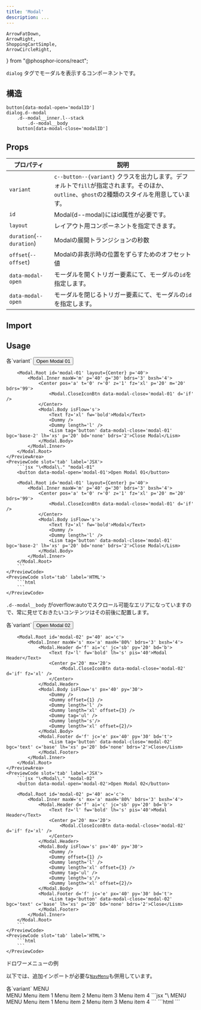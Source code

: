 ```yaml
---
title: 'Modal'
description: ...
---
```


	ArrowFatDown,
	ArrowRight,
	ShoppingCartSimple,
	ArrowCircleRight,
} from "@phosphor-icons/react";


`dialog` タグでモーダルを表示するコンポーネントです。


## 構造
```pug
button[data-modal-open='modalID']
dialog.d--modal
    .d--modal__inner.l--stack
        .d--modal__body
    button[data-modal-close='modalID']
```


## Props

| プロパティ | 説明 |
|---|---|
|`variant`| `c--button--{variant}` クラスを出力します。デフォルトで`fill`が指定されます。そのほか、`outline`、`ghost`の2種類のスタイルを用意しています。|
|`id`| Modal(d--modal)にはid属性が必要です。|
|`layout`| レイアウト用コンポーネントを指定できます。|
|`duration`(`--duration`)|Modalの展開トランジションの秒数|
|`offset`(`--offset`)| Modalの非表示時の位置をずらすためのオフセット値|
|`data-modal-open`| モーダルを開くトリガー要素にて、モーダルの`id`を指定します。|
|`data-modal-open`| モーダルを閉じるトリガー要素にて、モーダルの`id`を指定します。|



## Import

<ImportPackage component='Dialog' />


## Usage

<Preview>
	<PreviewTitle>各`variant`</PreviewTitle>
	<PreviewArea p='20'>
		<button data-modal-open='modal-01'>Open Modal 01</button>

		<Modal.Root id='modal-01' layout={Center} p='40'>
			<Modal.Inner maxW='m' p='40' g='30' bdrs='3' bxsh='4'>
				<Center pos='a' t='0' r='0' z='1' fz='xl' p='20' m='20' bdrs='99'>
					<Modal.CloseIconBtn data-modal-close='modal-01' d='if' />
				</Center>
				<Modal.Body isFlow='s'>
					<Text fz='xl' fw='bold'>Modal</Text>
					<Dummy />
					<Dummy length='l' />
					<Lism tag='button' data-modal-close='modal-01' bgc='base-2' lh='xs' p='20' bd='none' bdrs='2'>Close Modal</Lism>
				</Modal.Body>
			</Modal.Inner>
		</Modal.Root>
	</PreviewArea>
	<PreviewCode slot='tab' label='JSX'>
		```jsx "\<Modal\." "modal-01"
		<button data-modal-open='modal-01'>Open Modal 01</button>

		<Modal.Root id='modal-01' layout={Center} p='40'>
			<Modal.Inner maxW='m' p='40' g='30' bdrs='3' bxsh='4'>
				<Center pos='a' t='0' r='0' z='1' fz='xl' p='20' m='20' bdrs='99'>
					<Modal.CloseIconBtn data-modal-close='modal-01' d='if' />
				</Center>
				<Modal.Body isFlow='s'>
					<Text fz='xl' fw='bold'>Modal</Text>
					<Dummy />
					<Dummy length='l' />
					<Lism tag='button' data-modal-close='modal-01' bgc='base-2' lh='xs' p='20' bd='none' bdrs='2'>Close Modal</Lism>
				</Modal.Body>
			</Modal.Inner>
		</Modal.Root>
		```
	</PreviewCode>
	<PreviewCode slot='tab' label='HTML'>
		```html
		```
	</PreviewCode>
</Preview>

`.d--modal__body` がoverflow:autoでスクロール可能なエリアになっていますので、常に見せておきたいコンテンツはその前後に配置します。

<Preview>
	<PreviewTitle>各`variant`</PreviewTitle>
	<PreviewArea p='20'>
		<button data-modal-open='modal-02'>Open Modal 02</button>

		<Modal.Root id='modal-02' p='40' ac='c'>
			<Modal.Inner maxW='s' mx='a' maxH='80%' bdrs='3' bxsh='4'>
				<Modal.Header d='f' ai='c' jc='sb' py='20' bd='b'>
					<Text fz='l' fw='bold' lh='s' pis='40'>Modal Header</Text>
					<Center p='20' mx='20'>
						<Modal.CloseIconBtn data-modal-close='modal-02' d='if' fz='xl' />
					</Center>
				</Modal.Header>
				<Modal.Body isFlow='s' px='40' py='30'>
					<Dummy />
					<Dummy offset={1} />
					<Dummy length='l' />
					<Dummy length='xl' offset={3} />
					<Dummy tag='ul' />
					<Dummy length='s'/>
					<Dummy length='xl' offset={2}/>
				</Modal.Body>
				<Modal.Footer d='f' jc='e' px='40' py='30' bd='t'>
					<Lism tag='button' data-modal-close='modal-02' bgc='text' c='base' lh='xs' p='20' bd='none' bdrs='2'>Close</Lism>
				</Modal.Footer>
			</Modal.Inner>
		</Modal.Root>
	</PreviewArea>
	<PreviewCode slot='tab' label='JSX'>
		```jsx "\<Modal\." "modal-02"
		<button data-modal-open='modal-02'>Open Modal 02</button>

		<Modal.Root id='modal-02' p='40' ac='c'>
			<Modal.Inner maxW='s' mx='a' maxH='80%' bdrs='3' bxsh='4'>
				<Modal.Header d='f' ai='c' jc='sb' py='20' bd='b'>
					<Text fz='l' fw='bold' lh='s' pis='40'>Modal Header</Text>
					<Center p='20' mx='20'>
						<Modal.CloseIconBtn data-modal-close='modal-02' d='if' fz='xl' />
					</Center>
				</Modal.Header>
				<Modal.Body isFlow='s' px='40' py='30'>
					<Dummy />
					<Dummy offset={1} />
					<Dummy length='l' />
					<Dummy length='xl' offset={3} />
					<Dummy tag='ul' />
					<Dummy length='s'/>
					<Dummy length='xl' offset={2}/>
				</Modal.Body>
				<Modal.Footer d='f' jc='e' px='40' py='30' bd='t'>
					<Lism tag='button' data-modal-close='modal-02' bgc='text' c='base' lh='xs' p='20' bd='none' bdrs='2'>Close</Lism>
				</Modal.Footer>
			</Modal.Inner>
		</Modal.Root>
		```
	</PreviewCode>
	<PreviewCode slot='tab' label='HTML'>
		```html
		```
	</PreviewCode>
</Preview>


ドロワーメニューの例

以下では、追加インポートが必要な[`NavMenu`](/ja/components/navmenu)も併用しています。

<Preview>
	<PreviewTitle>各`variant`</PreviewTitle>
	<PreviewArea p='20'>
		<Flex
			tag='button'
			className='re--style'
			data-modal-open='modal-03'
			ai='c'
			g='5'
		>
			<Icon icon='menu' fz='xl' />
			<span>MENU</span>
		</Flex>
		<Modal.Root id='modal-03' offset='-100px 0'>
		<Modal.Inner maxW='25rem' w='90%' h='100%' p='40' g='30' bxsh='4'>
			<Modal.Header>
				<Center pos='a' t='0' r='0' z='1' fz='xl' p='20' m='20' bdrs='99'>
					<Modal.CloseIconBtn data-modal-close='modal-03' d='if' />
				</Center>
				<Text fz='l' fw='bold' lh='s'>MENU</Text>
			</Modal.Header>
			<Modal.Body>
				<NavMenu.Root hasDivider bd='y'>
					<NavMenu.Item>
						<NavMenu.Link href='#menu-link01'>Menu item 1</NavMenu.Link>
					</NavMenu.Item>
					<NavMenu.Item>
						<NavMenu.Link href='#menu-link02'>Menu item 2</NavMenu.Link>
					</NavMenu.Item>
					<NavMenu.Item>
						<NavMenu.Link href='#menu-link03'>Menu item 3</NavMenu.Link>
					</NavMenu.Item>
					<NavMenu.Item>
						<NavMenu.Link href='#menu-link04'>Menu item 4</NavMenu.Link>
					</NavMenu.Item>
				</NavMenu.Root>
			</Modal.Body>
		</Modal.Inner>
	</Modal.Root>
	</PreviewArea>
	<PreviewCode slot='tab' label='JSX'>
		```jsx "\<Modal\." "modal-03" "offset"
		<Flex
			tag='button'
			className='re--style'
			data-modal-open='modal-03'
			ai='c'
			g='5'
		>
			<Icon icon='menu' fz='xl' />
			<span>MENU</span>
		</Flex>
		<Modal.Root id='modal-03' offset='-100px 0'>
			<Modal.Inner maxW='25rem' w='90%' h='100%' p='40' g='30' bxsh='4'>
				<Modal.Header>
					<Center pos='a' t='0' r='0' z='1' fz='xl' p='20' m='20' bdrs='99'>
						<Modal.CloseIconBtn data-modal-close='modal-03' d='if' />
					</Center>
					<Text fz='l' fw='bold' lh='s'>MENU</Text>
				</Modal.Header>
				<Modal.Body>
					<NavMenu.Root hasDivider bd='y'>
						<NavMenu.Item>
							<NavMenu.Link href='#menu-link01'>Menu item 1</NavMenu.Link>
						</NavMenu.Item>
						<NavMenu.Item>
							<NavMenu.Link href='#menu-link02'>Menu item 2</NavMenu.Link>
						</NavMenu.Item>
						<NavMenu.Item>
							<NavMenu.Link href='#menu-link03'>Menu item 3</NavMenu.Link>
						</NavMenu.Item>
						<NavMenu.Item>
							<NavMenu.Link href='#menu-link04'>Menu item 4</NavMenu.Link>
						</NavMenu.Item>
					</NavMenu.Root>
				</Modal.Body>
			</Modal.Inner>
		</Modal.Root>
		```
	</PreviewCode>
	<PreviewCode slot='tab' label='HTML'>
		```html
		```
	</PreviewCode>
</Preview>
